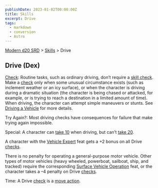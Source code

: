 ```yaml
---
publishDate: 2023-01-02T00:00:00Z
title: Skills
excerpt: Drive
tags:
  - markdown
  - conversion
  - Astro
---
```


[Modern d20 SRD](/#modernD20) > [Skills](modern-d20-srd-skills-index) > Drive

## Drive (Dex)

[Check](modern-d20-srd-skills-skill-basics-php#skill-check-index): Routine tasks, such as ordinary driving, don’t require a [skill check](modern-d20-srd-skills-skill-basics-php#skill-check-index). Make a [check](modern-d20-srd-skills-skill-basics-php#skill-check-index) only when some unusual circumstance exists (such as inclement weather or an icy surface), or when the character is driving during a dramatic situation (the character is being chased or attacked, for example, or is trying to reach a destination in a limited amount of time). When driving, the character can attempt simple maneuvers or stunts. See [Driving a Vehicle](modern-d20-srd-vehicle-movement-and-combat-index) for more details.

Try Again?: Most driving checks have consequences for failure that make trying again impossible.

Special: A character can [take 10](modern-d20-srd-skills-skill-basics-php#take10-index) when driving, but can’t [take 20](modern-d20-srd-skills-skill-basics-php#take20-index).

A character with the [Vehicle Expert](modern-d20-srd-feats-vehicle-expert) feat gets a +2 bonus on all Drive [checks](modern-d20-srd-skills-skill-basics-php#skill-check-index).

There is no penalty for operating a general-purpose motor vehicle. Other types of motor vehicles (heavy wheeled, powerboat, sailboat, ship, and tracked) require the corresponding [Surface Vehicle Operation](modern-d20-srd-feats-surface-vehicle-operation) feat, or the character takes a –4 penalty on Drive [checks](modern-d20-srd-skills-skill-basics-php#skill-check-index).

Time: A Drive [check](modern-d20-srd-skills-skill-basics-php#skill-check-index) is a [move action](modern-d20-srd-combat-move-actions).
